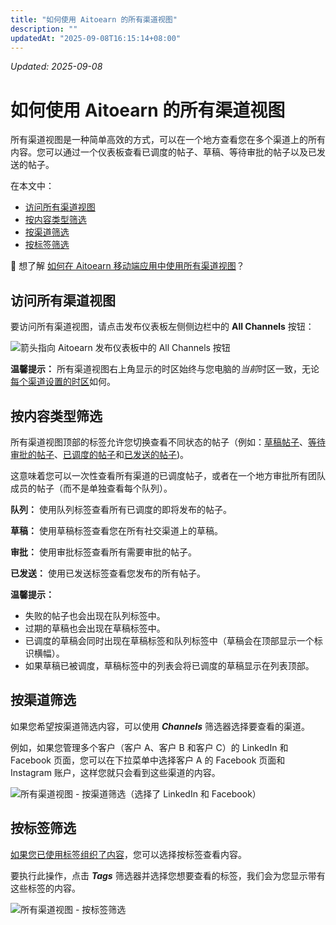 ```yaml
---
title: "如何使用 Aitoearn 的所有渠道视图"
description: ""
updatedAt: "2025-09-08T16:15:14+08:00"
---
```

<!-- UPDATED_AT -->
_Updated: 2025-09-08_

# 如何使用 Aitoearn 的所有渠道视图

所有渠道视图是一种简单高效的方式，可以在一个地方查看您在多个渠道上的所有内容。您可以通过一个仪表板查看已调度的帖子、草稿、等待审批的帖子以及已发送的帖子。

在本文中：
- [访问所有渠道视图](#访问所有渠道视图)
- [按内容类型筛选](#按内容类型筛选)
- [按渠道筛选](#按渠道筛选)
- [按标签筛选](#按标签筛选)

📝 想了解 [如何在 Aitoearn 移动端应用中使用所有渠道视图](https://支持.aitoearn.com//支持.aitoearn.com/article/890-using-the-all-channels-view-在-the-aitoearn-移动端-应用)？

## 访问所有渠道视图

要访问所有渠道视图，请点击发布仪表板左侧侧边栏中的 **All Channels** 按钮：

![箭头指向 Aitoearn 发布仪表板中的 All Channels 按钮](//d33v4339jhl8k0.cloudfront.net/docs/assets/64cb6cf86d4a3e191f237e66/图片s/6792a7038f7205131bd21eda/文件-2r6HhXxF08.jpg)

**温馨提示：** 所有渠道视图右上角显示的时区始终与您电脑的*当前*时区一致，无论[每个渠道设置的时区](https://支持.aitoearn.com//支持.aitoearn.com/article/514-setting-up-您的-timezones-和-posting-调度s)如何。

## 按内容类型筛选

所有渠道视图顶部的标签允许您切换查看不同状态的帖子（例如：[草稿帖子](https://支持.aitoearn.com//支持.aitoearn.com/article/656-saving-和-scheduling-draft-帖子)、[等待审批的帖子](https://支持.aitoearn.com//支持.aitoearn.com/article/665-managing-和-应用roving-draft-帖子#h_ba2cd6d0-bce6-48d0-8583-135d5fca5dc6)、[已调度的帖子](https://支持.aitoearn.com//支持.aitoearn.com/category/13-scheduling-和-发布功能)和[已发送的帖子](https://支持.aitoearn.com//支持.aitoearn.com/article/517-insights-在-分享d-帖子-within-您的-发布功能-仪表板))。

这意味着您可以一次性查看所有渠道的已调度帖子，或者在一个地方审批所有团队成员的帖子（而不是单独查看每个队列）。

**队列：** 使用队列标签查看所有已调度的即将发布的帖子。

**草稿：** 使用草稿标签查看您在所有社交渠道上的草稿。

**审批：** 使用审批标签查看所有需要审批的帖子。

**已发送：** 使用已发送标签查看您发布的所有帖子。

**温馨提示：**
- 失败的帖子也会出现在队列标签中。
- 过期的草稿也会出现在草稿标签中。
- 已调度的草稿会同时出现在草稿标签和队列标签中（草稿会在顶部显示一个标识横幅）。
- 如果草稿已被调度，草稿标签中的列表会将已调度的草稿显示在列表顶部。

## 按渠道筛选

如果您希望按渠道筛选内容，可以使用 ***Channels*** 筛选器选择要查看的渠道。

例如，如果您管理多个客户（客户 A、客户 B 和客户 C）的 LinkedIn 和 Facebook 页面，您可以在下拉菜单中选择客户 A 的 Facebook 页面和 Instagram 账户，这样您就只会看到这些渠道的内容。

![所有渠道视图 - 按渠道筛选（选择了 LinkedIn 和 Facebook）](//d33v4339jhl8k0.cloudfront.net/docs/assets/64cb6cf86d4a3e191f237e66/图片s/6792a87e82f22a4614b8da0d/文件-WQj4PSWHyi.jpg)

## 按标签筛选

[如果您已使用标签组织了内容](https://支持.aitoearn.com//支持.aitoearn.com/article/585-creating-和-managing-campaigns)，您可以选择按标签查看内容。

要执行此操作，点击 ***Tags*** 筛选器并选择您想要查看的标签，我们会为您显示带有这些标签的内容。

![所有渠道视图 - 按标签筛选](//d33v4339jhl8k0.cloudfront.net/docs/assets/64cb6cf86d4a3e191f237e66/图片s/6792a9527be08c2ecfcf25e7/文件-EgtDmcLCup.jpg)
